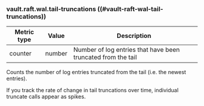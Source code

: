 <Warning title="Experimental">

### vault.raft.wal.tail-truncations ((#vault-raft-wal-tail-truncations))

</Warning>

Metric type | Value   | Description
----------- | ------- | -----------
counter     | number  | Number of log entries that have been truncated from the tail

Counts the number of log entries truncated from the tail (i.e. the newest entries).

If you track the rate of change in tail truncations over time, individual
truncate calls appear as spikes.
